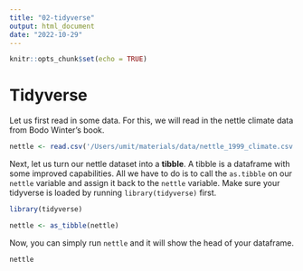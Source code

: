 ```yaml
---
title: "02-tidyverse"
output: html_document
date: "2022-10-29"
---
```


```r
knitr::opts_chunk$set(echo = TRUE)
```

# Tidyverse

Let us first read in some data. For this, we will read in the nettle climate data from Bodo Winter's book.  

```r
nettle <- read.csv('/Users/umit/materials/data/nettle_1999_climate.csv')
```


Next, let us turn our nettle dataset into a **tibble**. A tibble is a dataframe with some improved capabilities. All we have to do is to call the `as.tibble` on our `nettle` variable and assign it back to the `nettle` variable. Make sure your tidyverse is loaded by running `library(tidyverse)` first.

```r
library(tidyverse)
```

```r
nettle <- as_tibble(nettle)
```

Now, you can simply run `nettle` and it will show the head of your dataframe. 

```r
nettle
```


